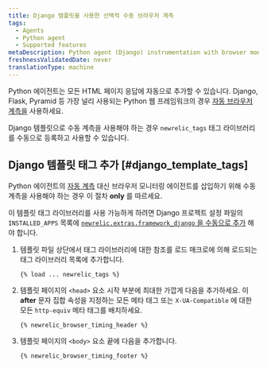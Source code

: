 ```yaml
---
title: Django 템플릿을 사용한 선택적 수동 브라우저 계측
tags:
  - Agents
  - Python agent
  - Supported features
metaDescription: Python agent (Django) instrumentation with browser monitoring.
freshnessValidatedDate: never
translationType: machine
---
```


Python 에이전트는 모든 HTML 페이지 응답에 자동으로 <InlinePopover type="browser"/>추가할 수 있습니다. Django, Flask, Pyramid 등 가장 널리 사용되는 Python 웹 프레임워크의 경우 [자동 브라우저 계측을](/docs/agents/python-agent/supported-features/page-load-timing-python) 사용하세요.

Django 템플릿으로 수동 계측을 사용해야 하는 경우 `newrelic_tags` 태그 라이브러리를 수동으로 등록하고 사용할 수 있습니다.

## Django 템플릿 태그 추가 [#django_template_tags]

Python 에이전트의 [자동 계측](/docs/agents/python-agent/supported-features/page-load-timing-python) 대신 브라우저 모니터링 에이전트를 삽입하기 위해 수동 계측을 사용해야 하는 경우 이 절차 <DNT>**only**</DNT> 를 따르세요.

이 템플릿 태그 라이브러리를 사용 가능하게 하려면 Django 프로젝트 설정 파일의 `INSTALLED_APPS` 목록에 [`newrelic.extras.framework_django` 을 수동으로 추가](/docs/release-notes/agent-release-notes/python-release-notes/python-agent-110192) 해야 합니다.

1. 템플릿 파일 상단에서 태그 라이브러리에 대한 참조를 로드 매크로에 의해 로드되는 태그 라이브러리 목록에 추가합니다.

   ```
   {% load ... newrelic_tags %}
   ```

2. 템플릿 페이지의 `<head>` 요소 시작 부분에 최대한 가깝게 다음을 추가하세요. 이 <DNT>**after**</DNT> 문자 집합 속성을 지정하는 모든 메타 태그 또는 `X-UA-Compatible` 에 대한 모든 `http-equiv` 메타 태그를 배치하세요.

   ```
   {% newrelic_browser_timing_header %}
   ```

3. 템플릿 페이지의 `<body>` 요소 끝에 다음을 추가합니다.

   ```
   {% newrelic_browser_timing_footer %}
   ```